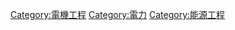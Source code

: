 {{Commonscat|Electrical engineering}}

[[Category:電機工程|Category:電機工程]]
[[Category:電力|Category:電力]]
[[Category:能源工程|Category:能源工程]]